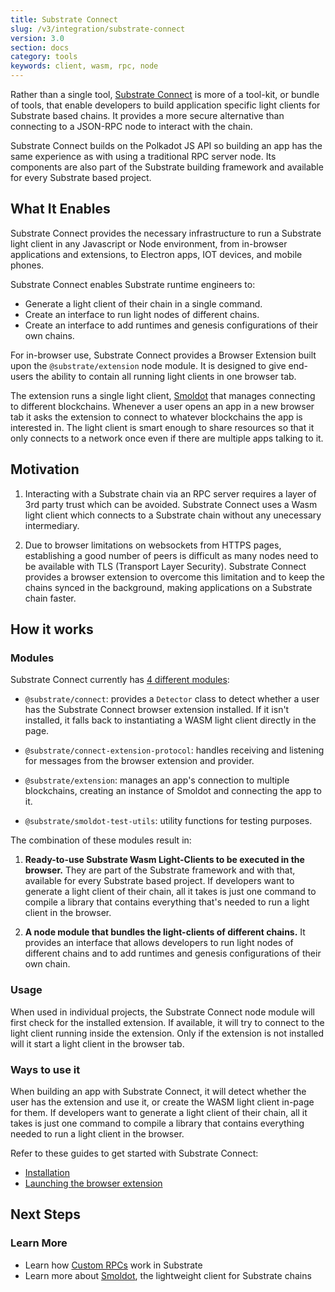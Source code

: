 ```yaml
---
title: Substrate Connect 
slug: /v3/integration/substrate-connect
version: 3.0 
section: docs
category: tools
keywords: client, wasm, rpc, node
---
```


Rather than a single tool, [Substrate Connect](https://paritytech.github.io/substrate-connect/) is
more of a tool-kit, or bundle of tools, that enable developers to build application specific light
clients for Substrate based chains. It provides a more secure alternative than connecting to
a JSON-RPC node to interact with the chain.

Substrate Connect builds on the Polkadot JS API so building an app has the same experience as with
using a traditional RPC server node. Its components are also part of the Substrate building
framework and available for every Substrate based project.

## What It Enables

Substrate Connect provides the necessary infrastructure to run a Substrate light client in any
Javascript or Node environment, from in-browser applications and extensions, to Electron apps,
IOT devices, and mobile phones.

Substrate Connect enables Substrate runtime engineers to:

-  Generate a light client of their chain in a single command.
-  Create an interface to run light nodes of different chains.
-  Create an interface to add runtimes and genesis configurations of their own chains.

For in-browser use, Substrate Connect provides a Browser Extension built upon the
`@substrate/extension` node module. It is designed to give end-users the ability to contain all
running light clients in one browser tab.

The extension runs a single light client, [Smoldot](https://github.com/paritytech/smoldot) that
manages connecting to different blockchains. Whenever a user opens an app in a new browser tab it
asks the extension to connect to whatever blockchains the app is interested in. The light client is
smart enough to share resources so that it only connects to a network once even if there are
multiple apps talking to it.

## Motivation

1. Interacting with a Substrate chain via an RPC server requires a layer of 3rd party trust which
can be avoided. Substrate Connect uses a Wasm light client which connects to a Substrate chain
without any unecessary intermediary.

2. Due to browser limitations on websockets from HTTPS pages, establishing a good number of peers
is difficult as many nodes need to be available with TLS (Transport Layer Security). Substrate
Connect provides a browser extension to overcome this limitation and to keep the chains synced in
the background, making applications on a Substrate chain faster.

## How it works

### Modules

Substrate Connect currently has
[4 different modules](https://paritytech.github.io/substrate-connect/api/modules.html):

- `@substrate/connect`: provides a `Detector` class to detect whether a user has the Substrate
Connect browser extension installed. If it isn't installed, it falls back to instantiating a WASM
light client directly in the page.

- `@substrate/connect-extension-protocol`: handles receiving and listening for messages from the
browser extension and provider.

- `@substrate/extension`: manages an app's connection to multiple blockchains, creating an instance
of Smoldot and connecting the app to it.

- `@substrate/smoldot-test-utils`: utility functions for testing purposes.

The combination of these modules result in: 

1. **Ready-to-use Substrate Wasm Light-Clients to be executed in the browser.** They are part of
the Substrate framework and with that, available for every Substrate based project. If developers
want to generate a light client of their chain, all it takes is just one command to compile a
library that contains everything that's needed to run a light client in the browser.

2. **A node module that bundles the light-clients of different chains.** It provides an interface
that allows developers to run light nodes of different chains and to add runtimes and genesis
configurations of their own chain.

### Usage

When used in individual projects, the Substrate Connect node module will first check for the
installed extension. If available, it will try to connect to the light client running inside the
extension. Only if the extension is not installed will it start a light client in the browser tab.

### Ways to use it 

When building an app with Substrate Connect, it will detect whether the user has the extension and
use it, or create the WASM light client in-page for them. If developers want to generate a light
client of their chain, all it takes is just one command to compile a library that contains
everything needed to run a light client in the browser.

Refer to these guides to get started with Substrate Connect:

- [Installation](https://github.com/paritytech/substrate-connect#getting-started)
- [Launching the browser extension](https://github.com/paritytech/substrate-connect/tree/master/projects/extension)

## Next Steps

### Learn More

- Learn how [Custom RPCs](/v3/runtime/custom-rpcs) work in Substrate 
- Learn more about [Smoldot](https://github.com/paritytech/smoldot), the lightweight client for Substrate chains
